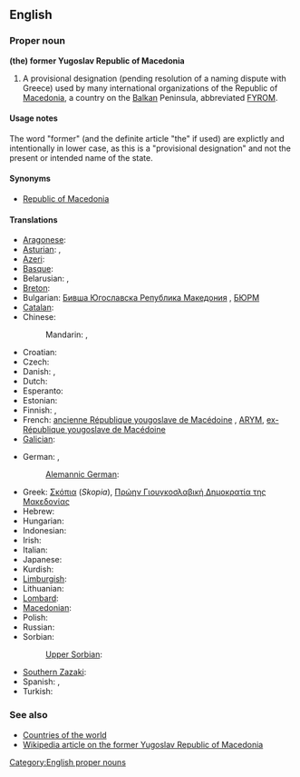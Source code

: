 ==English==

===Proper noun===
'''(the) former Yugoslav Republic of Macedonia'''

# A provisional designation (pending resolution of a naming dispute with Greece) used by many international organizations of the Republic of [[Macedonia]], a country on the [[Balkan]] Peninsula, abbreviated [[FYROM]].

====Usage notes====
The word "former" (and the definite article "the" if used) are explictly and intentionally in lower case, as this is a "provisional designation" and not the present or intended name of the state.

====Synonyms====
* [[Republic of Macedonia]]

====Translations====
{{trans-top|provisional designation used of the Republic of Macedonia}}
* [[Aragonese]]: {{t|an|Antigua Republica Yugoslava de Macedonia|xs=Aragonese}}
* [[Asturian]]: {{t|ast|Antigua República Yugoslava de Macedonia|xs=Asturian}}, {{t|ast|ex República Yugoslava de Macedonia|xs=Asturian}}
* [[Azeri]]: {{t|az|Keçmiş Yuqoslaviya Makedoniya Respublikası|xs=Azeri}}
* [[Basque]]: {{t|eu|Mazedoniako Jugoslaviar Errepublika Ohia|xs=Basque}}
* Belarusian: {{t|be|Былая Югаслаўская Pэспубліка Македонія|xs=Belarusian}}, {{t|be|Былая югаслаўская рэспубліка Македонія|xs=Belarusian}}
* [[Breton]]: {{t|br|Ez-Republik Yougoslaviat Makedonia|xs=Breton}}
* Bulgarian: [[Бивша Югославска Република Македония]] {{f}}, [[БЮРМ]]
* [[Catalan]]: {{t|ca|Exrepública Iugoslava de Macedònia}}
* Chinese:
*: Mandarin: {{t|cmn|前南斯拉夫馬其頓共和國|sc=Hani}}, {{t|cmn|前南斯拉夫马其顿共和国|tr=qián Nánsīlāfū Mǎqídùn gònghéguó|sc=Hani}}
* Croatian: {{t|hr|bivša jugoslavenska Republika Makedonija}}
* Czech: {{t-|cs|bývalá jugoslávská republika Makedonie|f}}
* Danish: {{t|da|Den Tidligere Jugoslaviske Republik Makedonien|c}}, {{t|da|TJRM}}
* Dutch: {{t-|nl|Voormalige Joegoslavische Republiek Macedonië}}
* Esperanto: {{t|eo|Iama Jugoslavia Respubliko Makedonio|xs=Esperanto}}
* Estonian: {{t|et|endine Jugoslaavia Makedoonia Vabariik}}
* Finnish: {{t-|fi|entinen Jugoslavian tasavalta Makedonia}}, {{t-|fi|EJTM}}
* French: [[ancienne République yougoslave de Macédoine]] {{f}}, [[ARYM]], [[ex-République yougoslave de Macédoine]] {{f}}
* [[Galician]]: {{t-|gl|Antiga República Iugoslava da Macedonia|f|xs=Galician}}
{{trans-mid}}
* German: {{t+|de|Ehemalige Jugoslawische Republik Mazedonien|f}}, {{t-|de|EJRM}}
*: [[Alemannic German]]: {{tø|gsw|Ehemoligi Jugoslawischi Republik Mazedonie}}
* Greek: [[Σκόπια]] (''Skopia''), [[Πρώην Γιουγκοσλαβική Δημοκρατία της Μακεδονίας]] {{f}}
* Hebrew: {{t|he|הרפובליקה היוגוסלבית לשעבר של מקדוניה}}
* Hungarian: {{t|hu|Macedónia Volt Jugoszláv Köztársaság}}
* Indonesian: {{t|id|Republik Makedonia bekas Yugoslavia|xs=Indonesian}}
* Irish: {{t|ga|Iar-Phoblacht Iúgslávach na Macadóine|xs=Irish}}
* Italian: {{t|it|Repubblica Ex Jugoslava di Macedonia}}
* Japanese: {{t|ja|マケドニア旧ユーゴスラビア共和国|tr=Makedonia kyū-Yūgosurabia kyōwakoku}}
* Kurdish: {{t|ku|Komara Yûgoslavî ya Kevnar a Makedonyayê|sc=ku-Arab}}
* [[Limburgish]]: {{t|li|Vreuger Joegoslavische Rippebliek Macedonië|xs=Limburgish}}
* Lithuanian: {{t|lt|Buvusi Jugoslavijos Respublika Makedonija|xs=Lithuanian}}
* [[Lombard]]: {{tø|lmo|Ex Repüblica Iuguslava de Macedonia}}
* [[Macedonian]]: {{t|mk|Поранешна Југословенска Република Македонија}}
* Polish: {{t+|pl|Była Jugosłowiańska Republika Macedonii|f}}
* Russian: {{t|ru| Бывшая Югославская Республика Македония|f|tr=Bývšaja Jugoslávskaja Respúblika Makedónija}}
* Sorbian:
*: [[Upper Sorbian]]: {{t|hsb|Bywša Južnosłowjanska Republika Makedonska|xs=Upper Sorbian}}
* [[Southern Zazaki]]: {{tø|diq|Cumurêtê Makedonyaê Yugoslawê Kıhani}}
* Spanish: {{t|es|Antigua República Yugoslava de Macedonia}}, {{t|es|Ex República Yugoslava de Macedonia}}
* Turkish: {{t|tr|Eski Yugoslav Makedonya Cumhuriyeti}}
{{trans-bottom}}

===See also===
* [[Appendix:Countries of the world|Countries of the world]]
* [[w:Republic_of_Macedonia|Wikipedia article on the former Yugoslav Republic of Macedonia]]

[[Category:English proper nouns]]